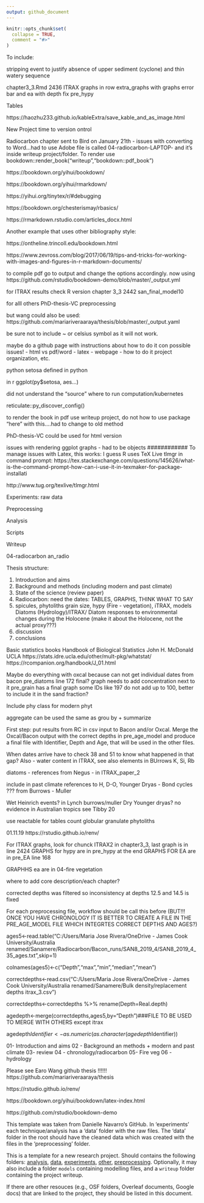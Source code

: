 ```yaml
---
output: github_document
---
```


<!-- README.md is generated from README.Rmd. Please edit that file -->

```r
knitr::opts_chunk$set(
  collapse = TRUE,
  comment = "#>"
)
```
To include:


stripping event to justify absence of upper sediment (cyclone) and thin watery sequence

chapter3_3.Rmd 2436 ITRAX graphs in row
extra_graphs with graphs error bar and ea with depth
fix pre_hypy

Tables

https://haozhu233.github.io/kableExtra/save_kable_and_as_image.html

New Project
time to version ontrol
<!-- badges: start -->
<!-- badges: end -->

Radiocarbon chapter sent to Bird on January 21th - issues with converting to Word...had to use Adobe
file is called 04-radiocarbon-LAPTOP- and it's inside writeup project/folder. To render use bookdown::render_book("writeup","bookdown::pdf_book")



https://bookdown.org/yihui/bookdown/

https://bookdown.org/yihui/rmarkdown/

https://yihui.org/tinytex/r/#debugging

https://bookdown.org/chesterismay/rbasics/

https://rmarkdown.rstudio.com/articles_docx.html

Another example that uses other bibliography style:


https://ontheline.trincoll.edu/bookdown.html

https://www.zevross.com/blog/2017/06/19/tips-and-tricks-for-working-with-images-and-figures-in-r-markdown-documents/

to compile pdf go to output and change the options accordingly. now using https://github.com/rstudio/bookdown-demo/blob/master/_output.yml


for ITRAX results check R version chapter 3_3 2442 san_final_model10

for alll others PhD-thesis-VC preprocessing

but wang could also be used: https://github.com/mariariveraaraya/thesis/blob/master/_output.yaml

be sure not to include ~ or celsius symbol as it will not work. 

maybe do a github page with instructions about how to do it con possible issues!
- html vs pdf/word
- latex
- webpage
- how to do it project organization, etc.

python
setosa defined in python


in r
ggplot(py$setosa, aes...)

did not understand the "source"
where to run computation/kubernetes

reticulate::py_discover_config()

###########
to render the book in pdf use writeup project, do not how to use package "here" with this....had to change to old method

PhD-thesis-VC could be used for html version

issues with rendering ggplot graphs - had to be objects
############
To manage issues with Latex, this works: I guess R uses TeX Live
tlmgr in command prompt: https://tex.stackexchange.com/questions/145626/what-is-the-command-prompt-how-can-i-use-it-in-texmaker-for-package-installati

http://www.tug.org/texlive/tlmgr.html



Experiments: raw data

Preprocessing

Analysis

Scripts

Writeup


04-radiocarbon an_radio


Thesis structure:

1. Introduction and aims
2. Background and methods (including modern and past climate)
3. State of the science (review paper) 
4. Radiocarbon: need the dates: TABLES, GRAPHS, THINK WHAT TO SAY 
5. spicules, phytoliths grain size, hypy (Fire - vegetation), iTRAX, models
Diatoms (Hydrology)/ITRAX/ Diatom responses to environmental changes during the Holocene (make it about the Holocene, not the actual proxy???) 
6. discussion
7. conclusions


Basic statistics books
Handbook of Biological Statistics
John H. McDonald
UCLA https://stats.idre.ucla.edu/other/mult-pkg/whatstat/
https://rcompanion.org/handbook/J_01.html



Maybe do everything with oxcal because can not get individual dates from bacon
pre_diatoms line 172 final? graph needs to add concentration next to it
pre_grain has a final graph some IDs like 197 do not add up to 100, better to include it in the sand fraction?

Include phy class for modern phyt

aggregate can be used the same as grou by + summarize

First step:
put results from RC in csv input to Bacon and/or Oxcal.
Merge the Oxcal/Bacon output with the correct depths in pre_age_model and produce a final file with Identifier, Depth and Age, that will be used in the other files.


When dates arrive have to check 38 and 51 to know what happened in that gap?
Also - water content in ITRAX, see also elements in BUrrows K, Si, Rb

diatoms - references from Negus - in ITRAX_paper_2

include in past climate references to H, D-O, Younger Dryas - Bond cycles ??? from Burrows - Muller

Wet Heinrich events? in Lynch burrows/muller 
Dry Younger dryas? no evidence in Australian tropics see Tibby 20


use reactable for tables
count globular granulate phytoliths

01.11.19
https://rstudio.github.io/renv/

For ITRAX graphs, look for chunck ITRAX2 in chapter3_3, last graph is in line 2424
GRAPHS for hypy are in pre_hypy at the end
GRAPHS FOR EA are in pre_EA line 168

GRAPHHS ea are in 04-fire vegetation

where to add core description/each chapter?

corrected depths was filtered so inconsistency at depths 12.5 and 14.5 is fixed

For each preprocessing file, workflow should be call this before (BUT!!! ONCE YOU HAVE CHRONOLOGY IT IS BETTER TO CREATE A FILE IN THE PRE_AGE_MODEL FILE WHICH INTEGRTES CORRECT DEPTHS AND AGES?)

ages5<-read.table("C:/Users/Maria Jose Rivera/OneDrive - James Cook University/Australia renamed/Sanamere/Radiocarbon/Bacon_runs/SAN8_2019_4/SAN8_2019_4_35_ages.txt",skip=1)

colnames(ages5)<-c("Depth","max","min","median","mean")

correctdepths<-read.csv("C:/Users/Maria Jose Rivera/OneDrive - James Cook University/Australia renamed/Sanamere/Bulk density/replacement depths itrax_3.csv")

correctdepths<-correctdepths %>% rename(Depth=Real.depth)

agedepth<-merge(correctdepths,ages5,by="Depth")###FILE TO BE USED TO MERGE WITH OTHERS except itrax

agedepth$Identifier<- as.numeric(as.character(agedepth$Identifier))

01- Introduction and aims
02 - Background an methods + modern and past climate 
03- review
04 - chronology/radiocarbon
05- Fire veg
06 - hydrology



Please see Earo Wang github thesis !!!!!! https://github.com/mariariveraaraya/thesis

https://rstudio.github.io/renv/

https://bookdown.org/yihui/bookdown/latex-index.html

https://github.com/rstudio/bookdown-demo

This template was taken from Danielle Navarro's GitHub. In 'experiments' each technique/analysis has a 'data' folder with the raw files.
The 'data' folder in the root should have the cleaned data which was created with the files in the 'preprocessing' folder.

This is a template for a new research project. Should contains the following
folders: [analysis](./analysis), [data](./data), [experiments](./experiments),
[other](./other), [preprocessing](./preprocessing). Optionally, it may also 
include a folder `models` containing modelling files, and a `writeup` folder
containing the project writeup. 

If there are other resouces (e.g., OSF folders, Overleaf documents, Google docs)
that are linked to the project, they should be listed in this document.
